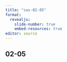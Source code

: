 ```yaml
---
title: "sas-02-05"
format: 
  revealjs:
    slide-number: true
    embed-resources: true
editor: source
---
```


## 02-05

